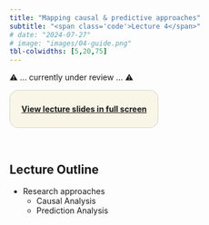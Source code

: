 ```yaml
---
title: "Mapping causal & predictive approaches"
subtitle: "<span class='code'>Lecture 4</span>"
# date: "2024-07-27"
# image: "images/04-guide.png"
tbl-colwidths: [5,20,75]
---
```


⚠️ … currently under review … ⚠️

<!-- 1/2 DIAPOSITIVA STD (16:9) --> 
<!-- height="420" width="747"-->
 
<!-- 2/2 DIAPOSITIVA STD (4:3) -->
<!-- ```{=html} -->
<!-- <div style="text-align: center;"> -->
<!--   <iframe class="slide-deck" src="../lectures_slides/Lecture_04.pdf" height="450" width="600" style="border:border: 1px solid #2e3846; display: block; margin: auto;"></iframe> -->
<!-- </div> -->
<!-- ``` -->



::: {.custom-border style="border: 1px solid lightgray; padding: 10px 20px; background-color: #f9f6e7; border-radius: 15px; display: inline-block; text-align: center; margin: auto;"}
[**View lecture slides in full screen**](../lectures_slides/Lecture_04.pdf)
:::

<br> 

## Lecture Outline

+ Research approaches
  + Causal Analysis
  + Prediction Analysis
  

 

